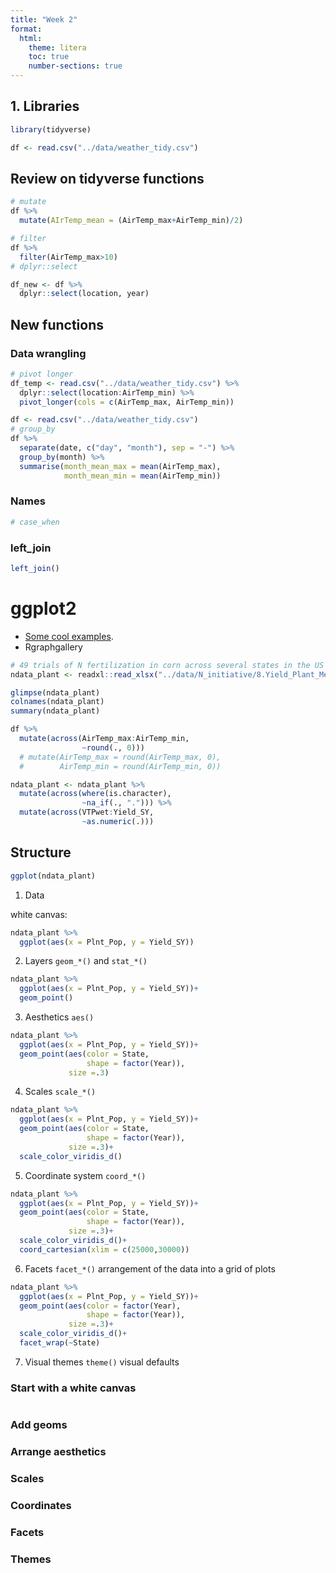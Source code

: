 ```yaml
---
title: "Week 2"
format:
  html:
    theme: litera
    toc: true
    number-sections: true
---
```



## 1. Libraries  
```r
library(tidyverse)
```

```r
df <- read.csv("../data/weather_tidy.csv")
```

## Review on tidyverse functions  
```r
# mutate
df %>% 
  mutate(AIrTemp_mean = (AirTemp_max+AirTemp_min)/2)

# filter
df %>% 
  filter(AirTemp_max>10)
# dplyr::select

df_new <- df %>%
  dplyr::select(location, year)
```

## New functions  

### Data wrangling  
```r
# pivot longer
df_temp <- read.csv("../data/weather_tidy.csv") %>% 
  dplyr::select(location:AirTemp_min) %>% 
  pivot_longer(cols = c(AirTemp_max, AirTemp_min))
```

```r
df <- read.csv("../data/weather_tidy.csv")
# group_by
df %>% 
  separate(date, c("day", "month"), sep = "-") %>% 
  group_by(month) %>%
  summarise(month_mean_max = mean(AirTemp_max),
            month_mean_min = mean(AirTemp_min))
```

### Names   
```r
# case_when


```

### left_join  
```r
left_join()
```

# ggplot2  

- [Some cool examples](https://www.cedricscherer.com/top/dataviz/).  
- Rgraphgallery  

```r
# 49 trials of N fertilization in corn across several states in the US
ndata_plant <- readxl::read_xlsx("../data/N_initiative/8.Yield_Plant_Measurements.xlsx", sheet = 'All_Plant')

glimpse(ndata_plant)
colnames(ndata_plant)
summary(ndata_plant)
```

```r
df %>% 
  mutate(across(AirTemp_max:AirTemp_min, 
                ~round(., 0)))
  # mutate(AirTemp_max = round(AirTemp_max, 0),
  #        AirTemp_min = round(AirTemp_min, 0))
```


```r
ndata_plant <- ndata_plant %>% 
  mutate(across(where(is.character), 
                ~na_if(., "."))) %>% 
  mutate(across(VTPwet:Yield_SY,
                ~as.numeric(.)))
```


## Structure  

```r
ggplot(ndata_plant)
```

1. Data  

white canvas:

```r
ndata_plant %>% 
  ggplot(aes(x = Plnt_Pop, y = Yield_SY))
```

2. Layers `geom_*()` and `stat_*()`  
```r
ndata_plant %>% 
  ggplot(aes(x = Plnt_Pop, y = Yield_SY))+
  geom_point()
```

3. Aesthetics `aes()`  
```r
ndata_plant %>% 
  ggplot(aes(x = Plnt_Pop, y = Yield_SY))+
  geom_point(aes(color = State,
                 shape = factor(Year)),
             size =.3)
```

4. Scales `scale_*()`  
```r
ndata_plant %>% 
  ggplot(aes(x = Plnt_Pop, y = Yield_SY))+
  geom_point(aes(color = State,
                 shape = factor(Year)),
             size =.3)+
  scale_color_viridis_d()
```

5. Coordinate system `coord_*()`  
```r

ndata_plant %>% 
  ggplot(aes(x = Plnt_Pop, y = Yield_SY))+
  geom_point(aes(color = State,
                 shape = factor(Year)),
             size =.3)+
  scale_color_viridis_d()+
  coord_cartesian(xlim = c(25000,30000))
```

6. Facets `facet_*()` arrangement of the data into a grid of plots  
```r
ndata_plant %>% 
  ggplot(aes(x = Plnt_Pop, y = Yield_SY))+
  geom_point(aes(color = factor(Year),
                 shape = factor(Year)),
             size =.3)+
  scale_color_viridis_d()+
  facet_wrap(~State)
```



7. Visual themes `theme()` visual defaults  

### Start with a white canvas  

```r

```

### Add geoms  


### Arrange aesthetics  


### Scales  


### Coordinates  


### Facets  


### Themes  


